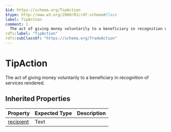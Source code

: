 ```yaml
---
$id: https://schema.org/TipAction
$type: http://www.w3.org/2000/01/rdf-schema#Class
label: TipAction
comment: |
  The act of giving money voluntarily to a beneficiary in recognition of services rendered.
rdfs:label: "TipAction"
rdfs:subClassOf: "https://schema.org/TradeAction"
---
```


# TipAction

The act of giving money voluntarily to a beneficiary in recognition of services rendered.

## Inherited Properties

| Property | Expected Type | Description |
| --- | --- | --- |
| [recipient](https://schema.org/recipient) | Text |  |
